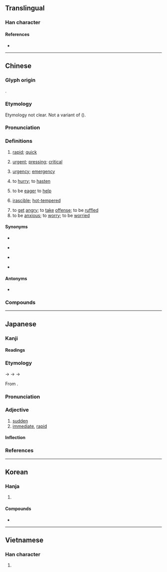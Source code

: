 {{character info}}
==Translingual==
{{stroke order|stroke=9}}

===Han character===
{{Han char|rn=61|rad=心|as=05|sn=9|four=27337|canj=NMP,NSP|ids=⿱刍心}}

====References====
* {{Han ref|kx=0381.210|dkj=10475|dj=0710.060|hdz=42281.080|uh=6025|ud=24613|bh=ABE6|bd=44006}}

----

==Chinese==
{{zh-forms|alt=㤂}}

===Glyph origin===
{{Han etym}}
{{Han compound|及|心|c1=p|c2=s|t2=heart|ls=psc}}.

===Etymology===
Etymology not clear. Not a variant of {{och-l|亟|id=2|urgent}} ({{zh-ref|Schuessler, 2007}}).

===Pronunciation===
{{zh-pron
|m=jí
|c=gap1
|c-t=gip2
|h=pfs=kip;gd=gib5
|md=gék
|mn=kip
|mn-t=gib4
|w=4jiq
|mc=y
|oc=y
|ma=y
|cat=a,adv,v,a
}}

===Definitions===
{{zh-hanzi}}

# [[rapid]]; [[quick]]
#: {{zh-x|急病|acute illness}}
#: {{zh-x|水流 很 急|the current is rapid}}
# [[urgent]]; [[pressing]]; [[critical]]
#: {{zh-x|急事|urgent matter}}
# [[urgency]]; [[emergency]]
#: {{zh-x|當務之急|pressing matter of the moment}}
# to [[hurry]]; to [[hasten]]
#: {{zh-x|唔使 急。|There's no need to rush/hurry.|C}}
#: {{zh-x|急 住 返 屋企|hurrying to get home|C}}
# to be [[eager]] to [[help]]
#: {{zh-x|急公好{hào}義|}}
# [[irascible]]; [[hot-tempered]]
#: {{zh-x|急性子|impatient; impetuous}}
# to [[get]] [[angry]]; to [[take]] [[offense]]; to be [[ruffled]]
# to be [[anxious]]; to [[worry]]; to be [[worried]]

====Synonyms====
* {{sense|rapid}}
{{zh-syn-saurus|迅速}}
* {{sense|urgent}}
{{zh-syn-saurus|迫切}}
* {{sense|to get angry}}
{{zh-syn-saurus|發脾氣}}
* {{sense|to be anxious}}
{{zh-syn-saurus|擔心}}

====Antonyms====
* {{sense|rapid}} {{zh-l|緩}}

===Compounds===
{{zh-der|作急|急溜|情急智生|急攘攘|急腳信|急缺|急聒|急慌|急救法|急救|急步|急件|急腳鬼|急不可待|峭急|急伶俐|急急忙忙|急急鋪鋪|嘴急|事急|急觴|急言|急巴巴|急需|忙忙急急|又氣又急|卞急|急留骨碌|急速|告急文書|急急腳腳|急裝|坡陡水急|喉急|慘急|急令|惶急|急行軍|急進|慌急|情急|悁急|急旋旋|急躁|急須|急景凋年|急鬆鬆|急驟|急馳|急颭颭|急風暴雨|急電|急難|急遽|急遞鋪|急遍|急轉直下|急轉彎|急足|急起直追|急赤白臉|急變|急診|急腳遞|急腳|急脈緩受|急聲|急絃|急簌簌|急管繁絃|急節|急穰穰|急病|急用|急火攻心|急湍|急流|急波波|急智|急景流年|急景|急於星火|急料子|急救包|急捷|急手|急戰|急性病|急性子|急急風|急急巴巴|急急|急忿怨痛|急張拘諸|急并各邦|急就章|急就篇|急就|急如風火|急吼吼|急吞|急口令|急務|急劇|急切|急促|急人之難|急人之困|急三槍|急相|急公好義|促忙促急|急彎|急且|心急火燎|心忙意急|性急|人急計生|內急|急如星火|不著急/不着急|忙投急趁|急事|心急|急症|周急|周急繼乏|急流勇退|峻急|急竹繁絲|急性|乾急|尿急|急尿|急屎|急拍|急煞|急忙|急待|急功近利|急中生智|巴巴急急|危急|孔急|急不擇言|一時之急|意急心忙|急不可耐|急征重斂|人急智生|乾著急/干着急|告急|急功近名|心急如焚|又急又氣|急煎煎|十萬火急|不用著急/不用着急|急要|急進主義|急迫|倒懸之急|急驚風|急先鋒|不急之務|扶急持傾|氣急|相煎太急|濟急|猴急|狗急跳牆|氣急敗壞|狷急|救急|手急眼快|湍急|應急|當勞之急|懁急|窘急|萬急|焦急|眉急|相煎何急|拿急|操之過急|發急|發喉急|當務之急|拘急|燒眉之急|燃眉之急|接急|火急|風急雨驟|迅急|緩急輕重|緊急命令|緊急狀態|起急|裡急後重|荒急|遑急|繁絲急管|緩急相濟|需款孔急|繁弦急管|請急|褊急|臉急|緊急|飄風急雨|緩不濟急|赴急|輕重緩急|轍鮒之急|緊急處分|至急|裡急|著急/着急|趕急|緊急警報|緩急|躁急|虎急急|急水|皇帝不急，急死太監|人有三急|急匆匆}}

{{zh-cat|Beginning|Emotions}}

----

==Japanese==

===Kanji===
{{ja-kanji|grade=3|rs=心05}}

====Readings====
{{ja-readings
|goon=こう<こふ
|kanon=きゅう<きふ
|kun=いそ-ぐ, せ-く
}}

===Etymology===
{{ja-kanjitab|yomi=k|きゅう}}
{{IPAchar|/kipʉ/}} → {{IPAchar|/kiɸʉ/}} → {{IPAchar|/kiu/}} → {{IPAchar|/kʲɨː/}}

From {{der|ja|ltc|sort=きゆう|-}} {{ltc-l|急}}.

===Pronunciation===
{{ja-pron|きゅう|acc=0|acc_ref=DJR}}

===Adjective===
{{ja-adj|きゅう|hhira=きふ|infl=na}}

# [[sudden]]
# [[immediate]], [[rapid]]

====Inflection====
{{ja-na|きゅう}}
{{ja-conj-bungo|きふ |adj-nar}}

===References===
<references/>

----

==Korean==

===Hanja===
{{ko-hanja|[[급하다|급할]]|급}}

# {{hanja form of|급|[[rapid]]; [[sudden]]}}

====Compounds====
* {{ko-l|긴급|[[emergency]]|[[緊急]]}}

----

==Vietnamese==

===Han character===
{{vi-readings|reading=cấp, gấp, kép, kíp, quắp|rs=心05}}

# {{rfdef|vi|sort=心05}}